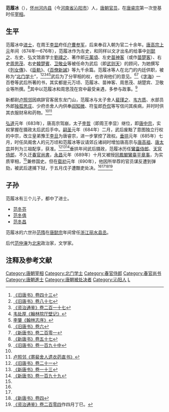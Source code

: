 '''范履冰'''（{{bd|7世纪||690年|3月26日|catIdx=F范}}），[[怀州|怀州]][[河内县_(中国)|河内县]]（今[[河南省|河南省]][[沁阳市|沁阳市]]）人，[[唐朝|唐朝]][[官员|官员]]，在[[唐睿宗|唐睿宗]]第一次登基时任[[宰相|宰相]]。

==生平==
范履冰中[[进士|进士]]，在周王[[李显|李显]]府任[[户曹参军|户曹参军]]，后来奉召入朝为官二十余年。[[唐高宗|唐高宗]][[上元_(唐高宗)|上元]]年间（674年—676年），范履冰作为左史，和同样以文才出名的给事中[[刘懿之|刘懿之]]、左史、弘文馆直学士[[劉禕之|劉禕之]]、著作郎[[元萬頃|元萬頃]]、左史[[苗神客|苗神客]]（或作[[苗楚客|苗楚客]]）、右史[[周思茂|周思茂]]、右史[[韓楚賓|韓楚賓]]、[[卫敬业|卫敬业]]等被任命为武后（即[[武则天|武则天]]）的顾问，为她撰写《[[列女傳|列女傳]]》、《[[臣軌|臣軌]]》、《[[百僚新誡|百僚新誡]]》等九千余篇。范履冰等人在北门的内廷供职，被称为“[[北门学士|北门学士]]”，<ref>[[:s:旧唐书/卷43|《旧唐书》卷四十三]]</ref><ref>[[:s:旧唐书/卷87|《旧唐书》卷八十七]]</ref><ref>[[:s:资治通鉴/卷217|《资治通鉴》卷二百一十七]]</ref><ref>[[:s:翰林院厅壁记|韦处厚《翰林院厅壁记》]]</ref><ref>[[:s:翰林志序|李肇《翰林志序》]]</ref>武后为了分宰相的权，也咨询他们的意见。<ref name=BT6>[[:s:旧唐书/卷6|《旧唐书》卷六]]</ref><ref name=NBT201>[[:s:新唐书/卷201|《新唐书》卷二百零一]]</ref>《[[字海|字海]]》一百卷等武后所著的书，其实都是元万顷、范履冰、苗神客、周思茂、胡楚宾、卫敬业等所撰。<ref>[[:s:新唐书/卷57|《新唐书》卷五十七]]</ref>其中以范履冰和周思茂在宫中最受亲遇，多参与政事。<ref name=BT190-2>[[:s:旧唐书/卷190中|《旧唐书》卷一百九十中]]</ref>

新都尉[[卢照邻|卢照邻]]因病辞官客居东龙门山，范履冰与太子舍人[[裴瑾之|裴瑾之]]、[[韦方质|韦方质]]、水部员外郎[[独孤思庄|独孤思庄]]、少府丞舍人内供奉[[阎知微|阎知微]]、符玺郎[[乔侃|乔侃]]等写信问其疾病，并时时供其衣服财帛和药物。<ref name=NBT201/><ref>[[:s:寄裴舍人遗衣药直书|卢照邻《寄裴舍人遗衣药直书》]]</ref>

[[弘道|弘道]]元年（683年），唐高宗驾崩，太子[[唐中宗|李哲]]（即周王李显）继位，即[[唐中宗|唐中宗]]，实权掌握在摄政太后武后手中。[[嗣圣|嗣圣]]元年（684年）二月，武后废黜了意图独立行权的中宗，改立皇弟豫王[[李旦|李旦]]为唐睿宗，进一步掌控了政权。[[垂拱|垂拱]]元年（685年）七月，时任凤阁舍人的元万顷和范履冰等议请郊丘诸祠时增加唐高宗与[[唐高祖|唐高祖]]、[[唐太宗|唐太宗]]并列为三祖配享，获准。<ref>[[:s:旧唐书/卷21|《旧唐书》卷二十一]]</ref><ref>[[:s:新唐书/卷13|《新唐书》卷一十三]]</ref><ref>[[:s:新唐书/卷199|《新唐书》卷一百九十九]]</ref>垂拱年间武后摄政，范履冰历任[[鸞臺侍郎|鸞臺侍郎]]、[[天官侍郎|天官侍郎]]，不久迁[[春官尚書|春官尚書]]，[[永昌_(唐朝)|永昌]]元年（689年）十月又被授[[同鳳閣鸞臺平章事|同鳳閣鸞臺平章事]]，为实质宰相，<ref name=BT6/>兼修国史。但在[[载初_(唐朝)|载初]]元年（690年），他因所举荐的官员谋反遭到弹劾，被武后逮捕下狱，于五月戊子遭酷吏处决。<ref name=NBT201/><ref name=BT190-2/><ref>[[:s:新唐书/卷4|《新唐书》卷四]]</ref><ref>[[:s:资治通鉴/卷204|《资治通鉴》卷二百零四]]作四月丁巳。</ref>

== 子孙 ==
范履冰有三个儿子，都中了进士。
*[[范冬芬|范冬芬]]
*[[范冬倩|范冬倩]]
*[[范冬昌|范冬昌]]

范履冰的六世孙[[范隋|范隋]]在[[唐懿宗|唐懿宗]]年间曾任[[浙江|浙江]][[丽水市|丽水]][[县丞|县丞]]。

后代[[范仲淹|范仲淹]]为[[北宋|北宋]]政治家，文学家。

== 注释及参考文献 ==
{{reflist|2}}

{{DEFAULTSORT:Fan范}}
[[Category:唐朝宰相|Category:唐朝宰相]]
[[Category:北门学士|Category:北门学士]]
[[Category:春官侍郎|Category:春官侍郎]]
[[Category:春官尚书|Category:春官尚书]]
[[Category:唐朝進士|Category:唐朝進士]]
[[Category:唐朝被处决者|Category:唐朝被处决者]]
[[Category:沁阳人|Category:沁阳人]]
[[Category:范姓|L]]